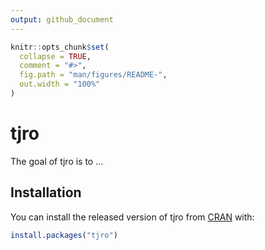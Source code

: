 ```yaml
---
output: github_document
---
```



```r
knitr::opts_chunk$set(
  collapse = TRUE,
  comment = "#>",
  fig.path = "man/figures/README-",
  out.width = "100%"
)
```

# tjro

<!-- badges: start -->
<!-- badges: end -->

The goal of tjro is to ...

## Installation

You can install the released version of tjro from [CRAN](https://CRAN.R-project.org) with:

``` r
install.packages("tjro")
```
